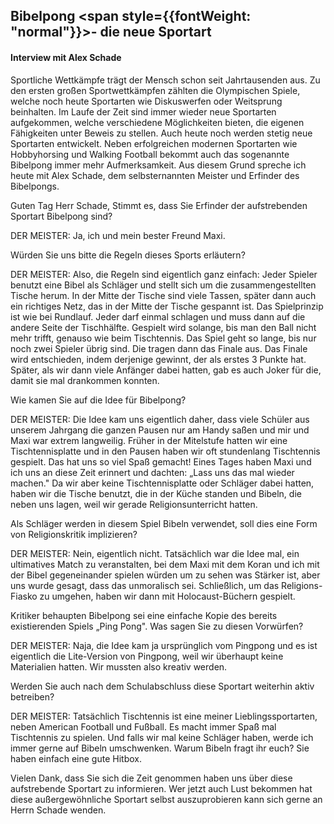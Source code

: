 ## Bibelpong <span style={{fontWeight: "normal"}}>- die neue Sportart</span>

#### Interview mit Alex Schade

<div style={{ textAlign: "justify" }}>
Sportliche Wettkämpfe trägt der Mensch schon seit Jahrtausenden aus. Zu den ersten großen Sportwettkämpfen zählten die Olympischen Spiele, welche noch heute Sportarten wie Diskuswerfen oder Weitsprung beinhalten.
Im Laufe der Zeit sind immer wieder neue Sportarten aufgekommen, welche verschiedene Möglichkeiten bieten, die eigenen Fähigkeiten unter Beweis zu stellen.
Auch heute noch werden stetig neue Sportarten entwickelt. Neben erfolgreichen modernen Sportarten wie Hobbyhorsing und Walking Football bekommt auch das sogenannte Bibelpong immer mehr Aufmerksamkeit.
Aus diesem Grund spreche ich heute mit Alex Schade, dem selbsternannten Meister und Erfinder des Bibelpongs.

Guten Tag Herr Schade,
Stimmt es, dass Sie Erfinder der aufstrebenden Sportart Bibelpong sind?

DER MEISTER: Ja, ich und mein bester Freund Maxi.


Würden Sie uns bitte die Regeln dieses Sports erläutern?

DER MEISTER: Also, die Regeln sind eigentlich ganz einfach: Jeder Spieler benutzt eine Bibel als Schläger und stellt sich um die zusammengestellten Tische herum. In der Mitte der Tische sind viele Tassen, später dann auch ein richtiges Netz, das in der Mitte der Tische gespannt ist. 
Das Spielprinzip ist wie bei Rundlauf. Jeder darf einmal schlagen und muss dann auf die andere Seite der Tischhälfte. Gespielt wird solange, bis man den Ball nicht mehr trifft, genauso wie beim Tischtennis. Das Spiel geht so lange, bis nur noch zwei Spieler übrig sind. Die tragen dann das Finale aus. Das Finale wird entschieden, indem derjenige gewinnt, der als erstes 3 Punkte hat. Später, als wir dann viele Anfänger dabei hatten, gab es auch Joker für die, damit sie mal drankommen konnten.


Wie kamen Sie auf die Idee für Bibelpong?

DER MEISTER: Die Idee kam uns eigentlich daher, dass viele Schüler aus unserem Jahrgang die ganzen Pausen nur am Handy saßen und mir und Maxi war extrem langweilig. Früher in der Mitelstufe hatten wir eine Tischtennisplatte und in den Pausen haben wir oft stundenlang Tischtennis gespielt. Das hat uns so viel Spaß gemacht! Eines Tages haben Maxi und ich uns an diese Zeit erinnert und dachten: „Lass uns das mal wieder machen." Da wir aber keine Tischtennisplatte oder Schläger dabei hatten, haben wir die Tische benutzt, die in der Küche standen und Bibeln, die neben uns lagen, weil wir gerade Religionsunterricht hatten.


Als Schläger werden in diesem Spiel Bibeln verwendet, soll dies eine Form von Religionskritik implizieren?

DER MEISTER: Nein, eigentlich nicht. Tatsächlich war die Idee mal, ein ultimatives Match zu veranstalten, bei dem Maxi mit dem Koran und ich mit der Bibel gegeneinander spielen würden um zu sehen was Stärker ist, aber uns wurde gesagt, dass das unmoralisch sei. Schließlich, um das Religions-Fiasko zu umgehen, haben wir dann mit Holocaust-Büchern gespielt.


Kritiker behaupten Bibelpong sei eine einfache Kopie des bereits existierenden Spiels „Ping Pong". 
Was sagen Sie zu diesen Vorwürfen?

DER MEISTER: Naja, die Idee kam ja ursprünglich vom Pingpong und es ist eigentlich die Lite-Version von Pingpong, weil wir überhaupt keine Materialien hatten. Wir mussten also kreativ werden.


Werden Sie auch nach dem Schulabschluss diese Sportart weiterhin aktiv betreiben?

DER MEISTER: Tatsächlich Tischtennis ist eine meiner Lieblingssportarten, neben American Football und Fußball. Es macht immer Spaß mal Tischtennis zu spielen. Und falls wir mal keine Schläger haben, werde ich immer gerne auf Bibeln umschwenken. Warum Bibeln fragt ihr euch? Sie haben einfach eine gute Hitbox.



Vielen Dank, dass Sie sich die Zeit genommen haben uns über diese aufstrebende Sportart zu informieren.  Wer jetzt auch Lust bekommen hat diese außergewöhnliche Sportart selbst auszuprobieren kann sich gerne an Herrn Schade wenden.

</div>
